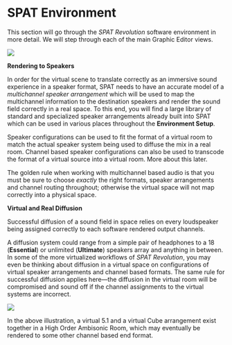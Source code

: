 # SPAT Environment

This section will go through the _SPAT Revolution_ software environment in more detail. We will step through each of the main Graphic Editor views.

![](https://media.githubusercontent.com/media/FLUX-SE/doc_images/main/SpatR/Education/Environment.png)

**Rendering to Speakers**

In order for the virtual scene to translate correctly as an immersive sound experience in a speaker format, SPAT needs to have an accurate model of a _multichannel speaker arrangement_ which will be used to map the multichannel information to the destination speakers and render the sound field correctly in a real space.
To this end, you will find a large library of standard and specialized speaker arrangements already built into SPAT which can be used in various places throughout the **Environment Setup**.

Speaker configurations can be used to fit the format of a virtual room to match the actual speaker system being used to diffuse the mix in a real room.
Channel based speaker configurations can also be used to transcode the format of a virtual source into a virtual room.
More about this later.

The golden rule when working with multichannel based audio is that you must be sure to choose _exactly_ the right formats, speaker arrangements and channel routing throughout; otherwise the virtual space will not map correctly into a physical space.

**Virtual and Real Diffusion**

Successful diffusion of a sound field in space relies on every loudspeaker being assigned correctly to each software rendered output channels.

A diffusion system could range from a simple pair of headphones to a 18 (**Essential**) or unlimited (**Ultimate**) speakers array and anything in between.
In some of the more virtualized workflows of _SPAT Revolution_, you may even be thinking about diffusion in a virtual space on configurations of virtual speaker arrangements and channel based formats.
The same rule for successful diffusion applies here—the diffusion in the virtual room will be compromised and sound off if the channel assignments to the virtual systems are incorrect.

![](https://media.githubusercontent.com/media/FLUX-SE/doc_images/main/SpatR/Room/3DViewMultichannelSources.png)

In the above illustration, a virtual 5.1 and a virtual Cube arrangement exist together in a High Order Ambisonic Room, which may eventually be rendered to some other channel based end format.
